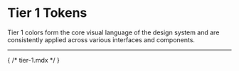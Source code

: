 
<Meta of={Stories} />

# Tier 1 Tokens

Tier 1 colors form the core visual language of the design system and are consistently applied across various interfaces and components.

---
<Canvas of={Stories.Animation} sourceState="none" />
<Canvas of={Stories.Border} sourceState="none" />
<Canvas of={Stories.Breakpoints} sourceState="none" />
<Canvas of={Stories.Colors} sourceState="none" />
<Canvas of={Stories.Icons} sourceState="none" />
<Canvas of={Stories.Layout} sourceState="none" />
<Canvas of={Stories.Opacity} sourceState="none" />
<Canvas of={Stories.Shadows} sourceState="none" />
<Canvas of={Stories.Space} sourceState="none" />
<Canvas of={Stories.Typography} sourceState="none" />
<Canvas of={Stories.ZIndex} sourceState="none" />
{ /* tier-1.mdx */ }